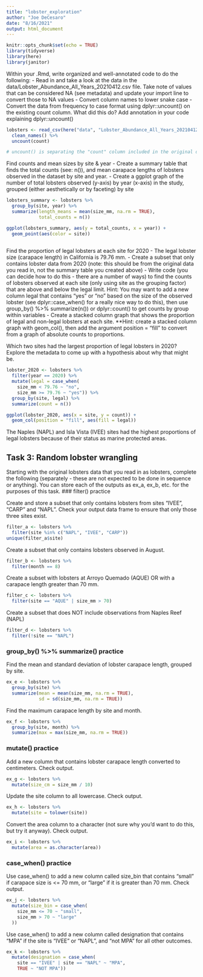```yaml
---
title: "lobster_exploration"
author: "Joe DeCesaro"
date: "8/16/2021"
output: html_document
---
```


```r
knitr::opts_chunk$set(echo = TRUE)
library(tidyverse)
library(here)
library(janitor)

```

Within your .Rmd, write organized and well-annotated code to do the following:
- Read in and take a look at the data in the data/Lobster_Abundance_All_Years_20210412.csv file. Take note of values that can be considered NA (see metadata) and update your import line to convert those to NA values
- Convert column names to lower snake case
- Convert the data from frequency to case format using dplyr::uncount() on the existing count column. What did this do? Add annotation in your code explaining dplyr::uncount()

```r
lobsters <- read_csv(here("data", "Lobster_Abundance_All_Years_20210412.csv"), na = c("-99999", "")) %>% 
  clean_names() %>% 
  uncount(count)

# uncount() is separating the "count" column included in the original data to ensure that no values are excluded
```

Find counts and mean sizes by site & year
- Create a summary table that finds the total counts (see: n()), and mean carapace lengths of lobsters observed in the dataset by site and year.
- Create a ggplot graph of the number of total lobsters observed (y-axis) by year (x-axis) in the study, grouped (either aesthetically or by faceting) by site
```r
lobsters_summary <- lobsters %>% 
  group_by(site, year) %>% 
  summarize(length_means = mean(size_mm, na.rm = TRUE), 
            total_counts = n())

ggplot(lobsters_summary, aes(y = total_counts, x = year)) +
  geom_point(aes(color = site))
  
```
Find the proportion of legal lobsters at each site for 2020
- The legal lobster size (carapace length) in California is 79.76 mm.
- Create a subset that only contains lobster data from 2020 (note: this should be from the original data you read in, not the summary table you created above)
- Write code (you can decide how to do this - there are a number of ways) to find the counts of lobsters observed at each site (only using site as the grouping factor) that are above and below the legal limit. Hint: You may want to add a new column legal that contains “yes” or “no” based on the size of the observed lobster (see dplyr::case_when() for a really nice way to do this), then use group_by() %>% summarize(n()) or dplyr::count() to get counts by group within variables
- Create a stacked column graph that shows the proportion of legal and non-legal lobsters at each site. **Hint: create a stacked column graph with geom_col(), then add the argument position = "fill" to convert from a graph of absolute counts to proportions.

Which two sites had the largest proportion of legal lobsters in 2020? Explore the metadata to come up with a hypothesis about why that might be.

```r
lobster_2020 <- lobsters %>% 
  filter(year == 2020) %>% 
  mutate(legal = case_when(
    size_mm < 79.76 ~ "no",
    size_mm >= 79.76 ~ "yes")) %>% 
  group_by(site, legal) %>% 
  summarize(count = n())

ggplot(lobster_2020, aes(x = site, y = count)) +
  geom_col(position = "fill", aes(fill = legal))
```
The Naples (NAPL) and Isla Vista (IVEE) sites had the highest proportions of legal lobsters because of their status as marine protected areas.

## Task 3: Random lobster wrangling
Starting with the original lobsters data that you read in as lobsters, complete the following (separately - these are not expected to be done in sequence or anything). You can store each of the outputs as ex_a, ex_b, etc. for the purposes of this task.
### filter() practice

Create and store a subset that only contains lobsters from sites “IVEE”, “CARP” and “NAPL”. Check your output data frame to ensure that only those three sites exist.
```r
filter_a <- lobsters %>% 
  filter(site %in% c("NAPL", "IVEE", "CARP"))
unique(filter_a$site)
```
Create a subset that only contains lobsters observed in August.
```r
filter_b <- lobsters %>% 
  filter(month == 8)
```

Create a subset with lobsters at Arroyo Quemado (AQUE) OR with a carapace length greater than 70 mm.
```r
filter_c <- lobsters %>% 
  filter(site == "AQUE" | size_mm > 70)
```

Create a subset that does NOT include observations from Naples Reef (NAPL)
```r
filter_d <- lobsters %>% 
  filter(!site == "NAPL")
```

### group_by() %>% summarize() practice
Find the mean and standard deviation of lobster carapace length, grouped by site.
```r
ex_e <- lobsters %>% 
  group_by(site) %>% 
  summarize(mean = mean(size_mm, na.rm = TRUE),
            sd = sd(size_mm, na.rm = TRUE))
```

Find the maximum carapace length by site and month.
```r
ex_f <- lobsters %>% 
  group_by(site, month) %>% 
  summarize(max = max(size_mm, na.rm = TRUE))
```

### mutate() practice
Add a new column that contains lobster carapace length converted to centimeters. Check output.
```r
ex_g <- lobsters %>% 
  mutate(size_cm = size_mm / 10)
```

Update the site column to all lowercase. Check output.
```r
ex_h <- lobsters %>% 
  mutate(site = tolower(site))
```

Convert the area column to a character (not sure why you’d want to do this, but try it anyway). Check output.
```r
ex_i <- lobsters %>% 
  mutate(area = as.character(area))
```

### case_when() practice
Use case_when() to add a new column called size_bin that contains “small” if carapace size is <= 70 mm, or “large” if it is greater than 70 mm. Check output.
```r
ex_j <- lobsters %>% 
  mutate(size_bin = case_when(
    size_mm <= 70 ~ "small", 
    size_mm > 70 ~ "large"
  ))
```
Use case_when() to add a new column called designation that contains “MPA” if the site is “IVEE” or “NAPL”, and “not MPA” for all other outcomes.
```r
ex_k <- lobsters %>% 
  mutate(designation = case_when(
    site == "IVEE" | site == "NAPL" ~ "MPA", 
    TRUE ~ "NOT MPA"))
```

